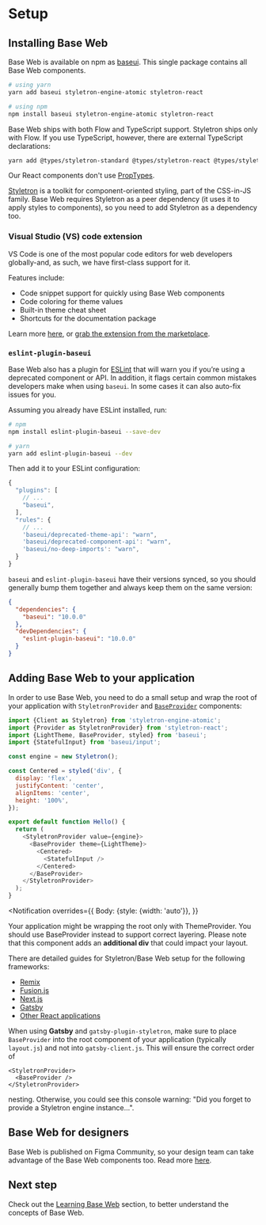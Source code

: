 <!--
Copyright (c) Uber Technologies, Inc.

This source code is licensed under the MIT license found in the
LICENSE file in the root directory of this source tree.
-->



# Setup

## Installing Base Web

Base Web is available on npm as [baseui](https://npmjs.com/package/baseui). This single
package contains all Base Web components.

```bash
# using yarn
yarn add baseui styletron-engine-atomic styletron-react

# using npm
npm install baseui styletron-engine-atomic styletron-react
```

Base Web ships with both Flow and TypeScript support. Styletron ships only with Flow. If you use
TypeScript, however, there are external TypeScript declarations:

```bash
yarn add @types/styletron-standard @types/styletron-react @types/styletron-engine-atomic
```

Our React components don't use [PropTypes](https://reactjs.org/docs/typechecking-with-proptypes.html).

[Styletron](https://www.styletron.org/) is a toolkit for component-oriented styling, part of the CSS-in-JS family. Base Web requires Styletron as a peer dependency (it uses it to apply styles to components), so you need to add Styletron as a dependency too.

### Visual Studio (VS) code extension

VS Code is one of the most popular code editors for web developers globally-and, as such, we have first-class support for it.

Features include:

- Code snippet support for quickly using Base Web components
- Code coloring for theme values
- Built-in theme cheat sheet
- Shortcuts for the documentation package

Learn more [here](https://baseweb.design/blog/vs-code-extension/), or [grab the extension from the marketplace](https://marketplace.visualstudio.com/items?itemName=Uber.baseweb).

### `eslint-plugin-baseui`

Base Web also has a plugin for [ESLint](https://eslint.org/) that will warn you if you’re using a deprecated component or API. In addition, it flags certain common mistakes developers make when using `baseui`. In some cases it can also auto-fix issues for you.

Assuming you already have ESLint installed, run:

```sh
# npm
npm install eslint-plugin-baseui --save-dev

# yarn
yarn add eslint-plugin-baseui --dev
```

Then add it to your ESLint configuration:

```js
{
  "plugins": [
    // ...
    "baseui",
  ],
  "rules": {
    // ...
    'baseui/deprecated-theme-api': "warn",
    'baseui/deprecated-component-api': "warn",
    'baseui/no-deep-imports': "warn",
  }
}
```

`baseui` and `eslint-plugin-baseui` have their versions synced, so you should generally bump them together and always keep them on the same version:

```json
{
  "dependencies": {
    "baseui": "10.0.0"
  },
  "devDependencies": {
    "eslint-plugin-baseui": "10.0.0"
  }
}
```

## Adding Base Web to your application

In order to use Base Web, you need to do a small setup and wrap the root of your
application with `StyletronProvider` and [`BaseProvider`](https://baseweb.design/components/base-provider) components:

```javascript
import {Client as Styletron} from 'styletron-engine-atomic';
import {Provider as StyletronProvider} from 'styletron-react';
import {LightTheme, BaseProvider, styled} from 'baseui';
import {StatefulInput} from 'baseui/input';

const engine = new Styletron();

const Centered = styled('div', {
  display: 'flex',
  justifyContent: 'center',
  alignItems: 'center',
  height: '100%',
});

export default function Hello() {
  return (
    <StyletronProvider value={engine}>
      <BaseProvider theme={LightTheme}>
        <Centered>
          <StatefulInput />
        </Centered>
      </BaseProvider>
    </StyletronProvider>
  );
}
```

<Notification
  overrides={{
    Body: {style: {width: 'auto'}},
  }}
>
  Your application might be wrapping the root only with ThemeProvider. You
  should use BaseProvider instead to support correct layering. Please note that
  this component adds an <b>additional div</b> that could impact your layout.
</Notification>

There are detailed guides for Styletron/Base Web setup for the following frameworks:

- [Remix](https://github.com/Diggerati/remix-baseweb)
- [Fusion.js](https://www.styletron.org/getting-started/#with-fusionjs)
- [Next.js](https://github.com/tajo/nextjs-baseweb)
- [Gatsby](https://www.styletron.org/getting-started/#with-gatsby)
- [Other React applications](https://www.styletron.org/getting-started/#with-react)

When using **Gatsby** and `gatsby-plugin-styletron`, make sure to place `BaseProvider` into the root component of your application (typically `layout.js`) and not into `gatsby-client.js`. This will ensure the correct order of

```
<StyletronProvider>
  <BaseProvider />
</StyletronProvider>
```

nesting. Otherwise, you could see this console warning: "Did you forget to provide a Styletron engine instance...".

## Base Web for designers

Base Web is published on Figma Community, so your design team can take advantage of the Base Web components too. Read more [here](https://baseweb.design/blog/base-figma-community/).

## Next step

Check out the [Learning Base Web](/getting-started/learn) section, to better understand the concepts of Base Web.
